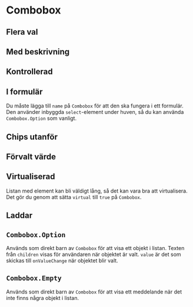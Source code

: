 


<Meta of={ComboboxStories} />

# Combobox

<Primary />
<Controls />

## Flera val

<Canvas of={ComboboxStories.Multiple} />

## Med beskrivning

<Canvas of={ComboboxStories.WithDescription} />

## Kontrollerad

<Canvas of={ComboboxStories.Controlled} />

## I formulär

Du måste lägga till `name` på `Combobox` för att den ska fungera i ett formulär.
Den använder inbyggda `select`-element under huven, så du kan använda
`Combobox.Option` som vanligt.

<Canvas of={ComboboxStories.InForm} />

## Chips utanför

<Canvas of={ComboboxStories.WithChipsOutside} />

## Förvalt värde

<Canvas of={ComboboxStories.SelectAll} />

## Virtualiserad

Listan med element kan bli väldigt lång, så det kan vara bra att virtualisera.
Det gör du genom att sätta `virtual` till `true` på `Combobox`.

<Canvas of={ComboboxStories.Virtualized} />

## Laddar

<Canvas of={ComboboxStories.Loading} />

## `Combobox.Option`

Används som direkt barn av `Combobox` för att visa ett objekt i listan.
Texten från `children` visas för användaren när objektet är valt. `value` är
det som skickas till `onValueChange` när objektet blir valt.

<ArgTypes of={Combobox.Option} />

## `Combobox.Empty`

Används som direkt barn av `Combobox` för att visa ett meddelande när det inte finns
några objekt i listan.